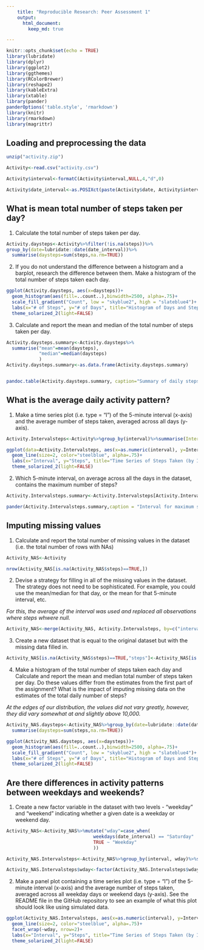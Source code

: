 ```yaml
---
    title: "Reproducible Research: Peer Assessment 1"
    output:  
      html_document:  
        keep_md: true 

---
```


```r
knitr::opts_chunk$set(echo = TRUE)
library(lubridate)
library(dplyr)
library(ggplot2)
library(ggthemes)
library(RColorBrewer)
library(reshape2)
library(kableExtra)
library(xtable)
library(pander)
panderOptions('table.style', 'rmarkdown')
library(knitr)
library(rmarkdown)
library(magrittr)
```

## Loading and preprocessing the data

```r

unzip("activity.zip")

Activity<-read.csv("activity.csv")

Activity$interval<-formatC(Activity$interval,NULL,4,"d",0)

Activity$date_interval<-as.POSIXct(paste(Activity$date, Activity$interval), format="%Y-%m-%d %H%M")


```

## What is mean total number of steps taken per day?

1. Calculate the total number of steps taken per day.

```r

Activity.daysteps<-Activity%>%filter(!is.na(steps))%>%
group_by(date=lubridate::date(date_interval))%>%
  summarise(daysteps=sum(steps,na.rm=TRUE))

```

2. If you do not understand the difference between a histogram and a barplot, research the difference between them. Make a histogram of the total number of steps taken each day.

```r
ggplot(Activity.daysteps, aes(x=daysteps))+
  geom_histogram(aes(fill=..count..),binwidth=2500, alpha=.75)+
  scale_fill_gradient("Count", low = "skyblue2", high = "slateblue4")+
  labs(x="# of Steps", y="# of Days", title="Histogram of Days and Steps Taken")+
  theme_solarized_2(light=FALSE)
```

3. Calculate and report the mean and median of the total number of steps taken per day.

```r

Activity.daysteps.summary<-Activity.daysteps%>%
  summarise("mean"=mean(daysteps), 
            "median"=median(daysteps)
            )
Activity.daysteps.summary<-as.data.frame(Activity.daysteps.summary)


pandoc.table(Activity.daysteps.summary, caption="Summary of daily steps taken.", style = 'rmarkdown', split.tables = Inf)

```

## What is the average daily activity pattern?

1. Make a time series plot (i.e. type = "l") of the 5-minute interval (x-axis) and the average number of steps taken, averaged across all days (y-axis). 

```r
Activity.Intervalsteps<-Activity%>%group_by(interval)%>%summarise(Intervalsteps=mean(steps, na.rm=TRUE))

ggplot(data=Activity.Intervalsteps, aes(x=as.numeric(interval), y=Intervalsteps))+
  geom_line(size=2, color="steelblue", alpha=.75)+
  labs(x="Interval", y="Steps", title="Time Series of Steps Taken (by Interval)")+
  theme_solarized_2(light=FALSE)
```

2. Which 5-minute interval, on average across all the days in the dataset, contains the maximum number of steps?

```r
Activity.Intervalsteps.summary<-Activity.Intervalsteps[Activity.Intervalsteps$Intervalsteps==max(Activity.Intervalsteps$Intervalsteps),]

pander(Activity.Intervalsteps.summary,caption = "Interval for maximum steps.")
```

## Imputing missing values

1. Calculate and report the total number of missing values in the dataset (i.e. the total number of rows with NAs)
```r

Activity_NAS<-Activity

nrow(Activity_NAS[is.na(Activity_NAS$steps)==TRUE,])

```

2. Devise a strategy for filling in all of the missing values in the dataset. The strategy does not need to be sophisticated. For example, you could use the mean/median for that day, or the mean for that 5-minute interval, etc.


*For this, the average of the interval was used and replaced all observations where steps whwere null.* 

```r

Activity_NAS<-merge(Activity_NAS, Activity.Intervalsteps, by=c("interval"="interval"))

```

3. Create a new dataset that is equal to the original dataset but with the missing data filled in.

```r

Activity_NAS[is.na(Activity_NAS$steps)==TRUE,"steps"]<-Activity_NAS[is.na(Activity_NAS$steps)==TRUE,"Intervalsteps"]

```

4. Make a histogram of the total number of steps taken each day and Calculate and report the mean and median total number of steps taken per day. Do these values differ from the estimates from the first part of the assignment? What is the impact of imputing missing data on the estimates of the total daily number of steps?

*At the edges of our distribution, the values did not vary greatly, however, they did vary somewhat at and slightly above 10,000.*

```r

Activity_NAS.daysteps<-Activity_NAS%>%group_by(date=lubridate::date(date_interval))%>%
  summarise(daysteps=sum(steps,na.rm=TRUE))

ggplot(Activity_NAS.daysteps, aes(x=daysteps))+
  geom_histogram(aes(fill=..count..),binwidth=2500, alpha=.75)+
  scale_fill_gradient("Count", low = "skyblue2", high = "slateblue4")+
  labs(x="# of Steps", y="# of Days", title="Histogram of Days and Steps Taken")+
  theme_solarized_2(light=FALSE)

```

## Are there differences in activity patterns between weekdays and weekends?

1. Create a new factor variable in the dataset with two levels - "weekday" and "weekend" indicating whether a given date is a weekday or weekend day.

```r

Activity_NAS<-Activity_NAS%>%mutate("wday"=case_when(
                                weekdays(date_interval) == "Saturday" | weekdays(date_interval) == "Sunday" ~ "Weekend",
                                TRUE ~ "Weekday"
                                ))

Activity_NAS.Intervalsteps<-Activity_NAS%>%group_by(interval, wday)%>%summarise(Intervalsteps=mean(steps, na.rm=TRUE))

Activity_NAS.Intervalsteps$wday<-factor(Activity_NAS.Intervalsteps$wday)

```

2. Make a panel plot containing a time series plot (i.e. type = "l") of the 5-minute interval (x-axis) and the average number of steps taken, averaged across all weekday days or weekend days (y-axis). See the README file in the GitHub repository to see an example of what this plot should look like using simulated data.

```r
ggplot(Activity_NAS.Intervalsteps, aes(x=as.numeric(interval), y=Intervalsteps, group=wday))+
  geom_line(size=2, color="steelblue", alpha=.75)+
  facet_wrap(~wday, nrow=2)+
  labs(x="Interval", y="Steps", title="Time Series of Steps Taken (by Interval, by weekday/weekend)")+
  theme_solarized_2(light=FALSE)

```




